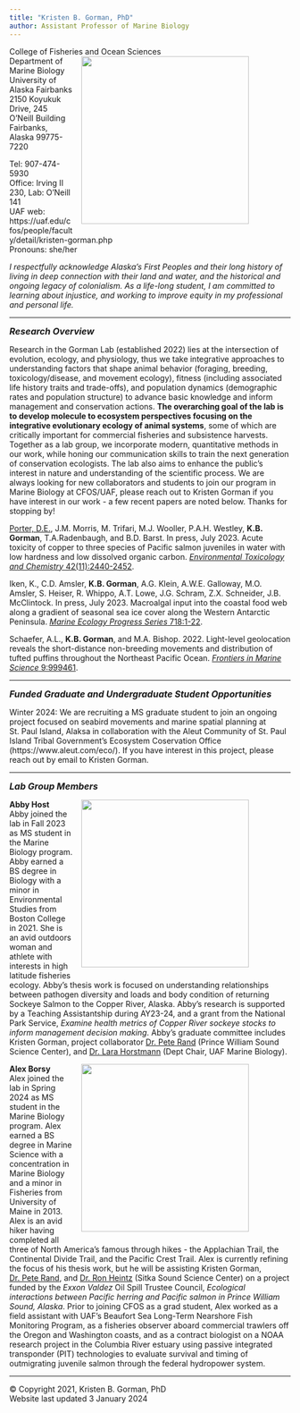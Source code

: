 ```yaml
---
title: "Kristen B. Gorman, PhD"
author: Assistant Professor of Marine Biology
---
```


<p>College of Fisheries and Ocean Sciences<img style="float: right; margin: 0px 75px 15px 15px;" src="/Users/KBGorman/Documents/2021 KGorman website/gormankb.github.io/index_files/figure-html/KGorman_2019.jpg" width="300" />
<br>Department of Marine Biology
<br>University of Alaska Fairbanks
<br>2150 Koyukuk Drive, 245 O’Neill Building
<br>Fairbanks, Alaska 99775-7220

<P>Tel: 907-474-5930
<br>Office: Irving II 230, Lab: O'Neill 141
<br>UAF web: https://uaf.edu/cfos/people/faculty/detail/kristen-gorman.php
<br>Pronouns: she/her

<P>*I respectfully acknowledge Alaska's First Peoples and their long history of*
<br>*living in deep connection with their land and water, and the historical and*
<br>*ongoing legacy of colonialism. As a life-long student, I am committed to*
<br>*learning about injustice, and working to improve equity in my professional*
<br>*and personal life.*

<HR>
<font size="3"><b><i>Research Overview</b></i></font>
<p>Research in the Gorman Lab (established 2022) lies at the intersection of evolution, ecology, and physiology, thus we take integrative approaches to understanding factors that shape animal behavior (foraging, breeding, toxicology/disease, and movement ecology), fitness (including associated life history traits and trade-offs), and population dynamics (demographic rates and population structure) to advance basic knowledge and inform management and conservation actions. **The overarching goal of the lab is to develop molecule to ecosystem perspectives focusing on the integrative evolutionary ecology of animal systems**, some of which are critically important for commercial fisheries and subsistence harvests. Together as a lab group, we incorporate modern, quantitative methods in our work, while honing our communication skills to train the next generation of conservation ecologists. The lab also aims to enhance the public's interest in nature and understanding of the scientific process. We are always looking for new collaborators and students to join our program in Marine Biology at CFOS/UAF, please reach out to Kristen Gorman if you have interest in our work - a few recent papers are noted below. Thanks for stopping by!

<p><u>Porter, D.E.</u>, J.M. Morris, M. Trifari, M.J. Wooller, P.A.H. Westley, **K.B. Gorman**, T.A.Radenbaugh, and B.D. Barst. In press, July 2023. Acute toxicity of copper to three species of Pacific salmon juveniles in water with low hardness and low dissolved organic carbon. <a href="https://doi.org/10.1002/etc.5724">*Environmental Toxicology and Chemistry* 42(11):2440-2452</a>.

<p>Iken, K., C.D. Amsler, **K.B. Gorman**, A.G. Klein, A.W.E. Galloway, M.O. Amsler, S. Heiser, R. Whippo, A.T. Lowe, J.G. Schram, Z.X. Schneider, J.B. McClintock. In press, July 2023. Macroalgal input into the coastal food web along a gradient of seasonal sea ice cover along the Western Antarctic Peninsula. <a href="https://doi.org/10.3354/meps14388">*Marine Ecology Progress Series* 718:1-22</a>.

<p>Schaefer, A.L., **K.B. Gorman**, and M.A. Bishop. 2022. Light-level geolocation reveals the short-distance non-breeding movements and distribution of tufted puffins throughout the Northeast Pacific Ocean. <a href="https://www.frontiersin.org/articles/10.3389/fmars.2022.999461/full">*Frontiers in Marine Science* 9:999461</a>.

<HR>
<font size="3"><b><i>Funded Graduate and Undergraduate Student Opportunities</b></i></font>
<p>Winter 2024: We are recruiting a MS graduate student to join an ongoing project focused on seabird movements and marine spatial planning at St. Paul Island, Alaksa in collaboration with the Aleut Community of St. Paul Island Tribal Government's Ecosystem Coservation Office (https://www.aleut.com/eco/). If you have interest in this project, please reach out by email to Kristen Gorman.

<HR>
<font size="3"><b><i>Lab Group Members</b></i></font>
<p>**Abby Host**<img style="float: right; margin: 0px 75px 15px 15px;" src="/Users/KBGorman/Documents/2021 KGorman website/gormankb.github.io/index_files/figure-html/AbbyHost.png" width="300" />
<br>Abby joined the lab in Fall 2023 as MS student in the Marine Biology program. Abby earned a BS degree in Biology with a minor in Environmental Studies from Boston College in 2021. She is an avid outdoors woman and athlete with interests in high latitude fisheries ecology. Abby's thesis work is focused on understanding relationships between pathogen diversity and loads and body condition of returning Sockeye Salmon to the Copper River, Alaska. Abby's research is supported by a Teaching Assistantship during AY23-24, and a grant from the National Park Service, *Examine health metrics of Copper River sockeye stocks to inform management decision making*. Abby's graduate committee includes Kristen Gorman, project collaborator <a href="https://pwssc.org/about/pete-s-rand-phd/">Dr. Pete Rand</a> (Prince William Sound Science Center), and <a href="https://www.uaf.edu/cfos/people/faculty/detail/lara-horstmann.php">Dr. Lara Horstmann</a> (Dept Chair, UAF Marine Biology).

<p>**Alex Borsy**<img style="float: right; margin: 0px 75px 15px 15px;" src="/Users/KBGorman/Documents/2021 KGorman website/gormankb.github.io/index_files/figure-html/AlexBorsky.JPG" width="300" />
<br>Alex joined the lab in Spring 2024 as MS student in the Marine Biology program. Alex earned a BS degree in Marine Science with a concentration in Marine Biology and a minor in Fisheries from University of Maine in 2013. Alex is an avid hiker having completed all three of North America's famous through hikes - the Applachian Trail, the Continental Divide Trail, and the Pacific Crest Trail. Alex is currently refining the focus of his thesis work, but he will be assisting Kristen Gorman, <a href="https://pwssc.org/about/pete-s-rand-phd/">Dr. Pete Rand</a>, and <a href="https://sitkascience.org/people/ron-heintz/">Dr. Ron Heintz</a> (Sitka Sound Science Center) on a project funded by the *Exxon Valdez* Oil Spill Trustee Council, *Ecological interactions between Pacific herring and Pacific salmon in Prince William Sound, Alaska*. Prior to joining CFOS as a grad student, Alex worked as a field assistant with UAF's Beaufort Sea Long-Term Nearshore Fish Monitoring Program, as a fisheries observer aboard commercial trawlers off the Oregon and Washington coasts, and as a contract biologist on a NOAA research project in the Columbia River estuary using passive integrated transponder (PIT) technologies to evaluate survival and timing of outmigrating juvenile salmon through the federal hydropower system.

<HR>
<p>© Copyright 2021, Kristen B. Gorman, PhD
<br> Website last updated 3 January 2024